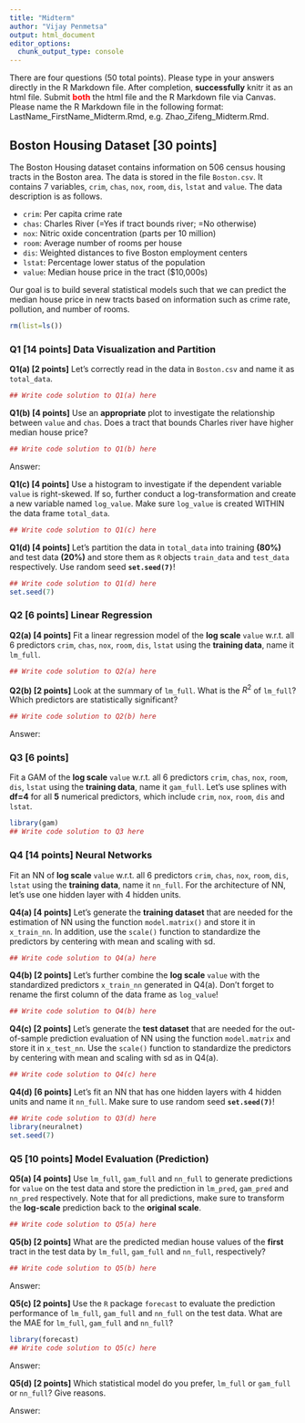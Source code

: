 ```yaml
---
title: "Midterm"
author: "Vijay Penmetsa"
output: html_document
editor_options: 
  chunk_output_type: console
---
```


There are four questions (50 total points). Please type in your answers directly in the R Markdown file. After completion, **successfully** knitr it as an html file. Submit <span style="color:red">**both**</span> the html file and the R Markdown file via Canvas. Please name the R Markdown file in the following format: LastName_FirstName_Midterm.Rmd, e.g. Zhao_Zifeng_Midterm.Rmd.


## Boston Housing Dataset [30 points]
The Boston Housing dataset contains information on 506 census housing tracts in the Boston area. The data is stored in the file `Boston.csv`. It contains 7 variables, `crim`, `chas`, `nox`, `room`, `dis`, `lstat` and `value`. The data description is as follows.

+ `crim`: Per capita crime rate
+ `chas`: Charles River (=Yes if tract bounds river; =No otherwise)
+ `nox`: Nitric oxide concentration (parts per 10 million)
+ `room`: Average number of rooms per house
+ `dis`: Weighted distances to five Boston employment centers
+ `lstat`: Percentage lower status of the population
+ `value`: Median house price in the tract ($10,000s)

Our goal is to build several statistical models such that we can predict the median house price in new tracts based on information such as crime rate, pollution, and number of rooms.

```r
rm(list=ls())
```


###  **Q1 [14 points]** Data Visualization and Partition
**Q1(a) [2 points]**
Let's correctly read in the data in `Boston.csv` and name it as `total_data`. 
```r
## Write code solution to Q1(a) here

```

**Q1(b) [4 points]**
Use an **appropriate** plot to investigate the relationship between `value` and `chas`. Does a tract that bounds Charles river have higher median house price?
```r
## Write code solution to Q1(b) here

```

Answer:


**Q1(c) [4 points]**
Use a histogram to investigate if the dependent variable `value` is right-skewed. If so, further conduct a log-transformation and create a new variable named `log_value`. Make sure `log_value` is created WITHIN the data frame `total_data`.
```r
## Write code solution to Q1(c) here

```


**Q1(d) [4 points]**
Let's partition the data in `total_data` into training **(80%)** and test data **(20%)** and store them as `R` objects `train_data` and `test_data` respectively. Use random seed **`set.seed(7)`**!
```r
## Write code solution to Q1(d) here
set.seed(7)

```


### **Q2 [6 points]** Linear Regression
**Q2(a) [4 points]**
Fit a linear regression model of the **log scale** `value` w.r.t. all 6 predictors `crim`, `chas`, `nox`, `room`, `dis`, `lstat` using the **training data**, name it `lm_full`.
```r
## Write code solution to Q2(a) here

```

**Q2(b) [2 points]**
Look at the summary of `lm_full`. What is the $R^2$ of `lm_full`? Which predictors are statistically significant?
```r
## Write code solution to Q2(b) here

```

Answer:


### **Q3 [6 points]**
Fit a GAM of the **log scale** `value` w.r.t. all 6 predictors `crim`, `chas`, `nox`, `room`, `dis`, `lstat` using the **training data**, name it `gam_full`. Let's use splines with **df=4** for all **5** numerical predictors, which include `crim`, `nox`, `room`, `dis` and `lstat`.
```r
library(gam)
## Write code solution to Q3 here

```


### **Q4 [14 points]** Neural Networks
Fit an NN of **log scale** `value` w.r.t. all 6 predictors `crim`, `chas`, `nox`, `room`, `dis`, `lstat` using the **training data**, name it `nn_full`. For the architecture of NN, let's use one hidden layer with 4 hidden units.

**Q4(a) [4 points]**
Let's generate the **training dataset** that are needed for the estimation of NN using the function `model.matrix()` and store it in `x_train_nn`. In addition, use the `scale()` function to standardize the predictors by centering with mean and scaling with sd.
```r
## Write code solution to Q4(a) here

```

**Q4(b) [2 points]**
Let's further combine the **log scale** `value` with the standardized predictors `x_train_nn` generated in Q4(a). Don't forget to rename the first column of the data frame as `log_value`!
```r
## Write code solution to Q4(b) here

```

**Q4(c) [2 points]**
Let's generate the **test dataset** that are needed for the out-of-sample prediction evaluation of NN using the function `model.matrix` and store it in `x_test_nn`. Use the `scale()` function to standardize the predictors by centering with mean and scaling with sd as in Q4(a).
```r
## Write code solution to Q4(c) here

```

**Q4(d) [6 points]**
Let's fit an NN that has one hidden layers with 4 hidden units and name it `nn_full`. Make sure to use random seed **`set.seed(7)`**!
```r
## Write code solution to Q3(d) here
library(neuralnet)
set.seed(7)

```


### **Q5 [10 points]** Model Evaluation (Prediction)
**Q5(a) [4 points]**
Use `lm_full`, `gam_full` and `nn_full` to generate predictions for `value` on the test data and store the prediction in `lm_pred`, `gam_pred` and `nn_pred` respectively. Note that for all predictions, make sure to transform the **log-scale** prediction back to the **original scale**.
```r
## Write code solution to Q5(a) here

```

**Q5(b) [2 points]**
What are the predicted median house values of the **first** tract in the test data by `lm_full`, `gam_full` and `nn_full`, respectively?
```r
## Write code solution to Q5(b) here

```

Answer:

**Q5(c) [2 points]**
Use the `R` package `forecast` to evaluate the prediction performance of `lm_full`, `gam_full` and `nn_full` on the test data. What are the MAE for `lm_full`, `gam_full` and `nn_full`?
```r
library(forecast)
## Write code solution to Q5(c) here

```

Answer:

**Q5(d) [2 points]**
Which statistical model do you prefer, `lm_full` or `gam_full` or `nn_full`? Give reasons. 

Answer: 

